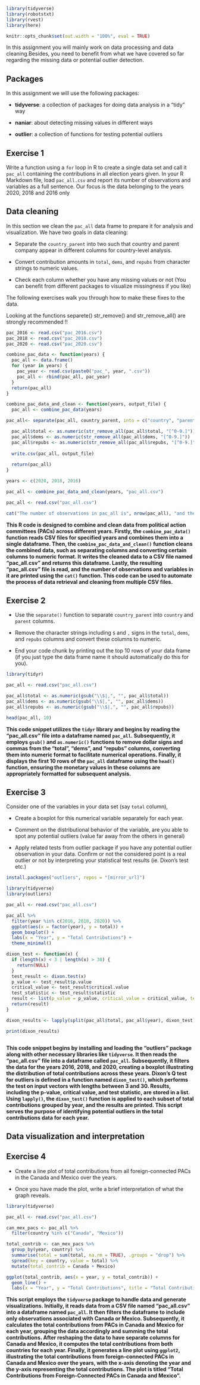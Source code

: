 

```r
library(tidyverse)
library(robotstxt)
library(rvest)
library(here) 

knitr::opts_chunk$set(out.width = "100%", eval = TRUE)
```

In this assignment you will mainly work on data processing and data cleaning.Besides, you need to benefit from what we have covered so far regarding the missing data or potential outlier detection.

## Packages

In this assignment we will use the following packages:

-   **tidyverse**: a collection of packages for doing data analysis in a "tidy" way

-   **naniar**: about detecting missing values in different ways

-   **outlier**: a collection of functions for testing potential outliers




## Exercise 1

Write a function using a `for` loop in R to create a single data set and call it `pac_all` containing the contributions in all election years given. In your R Markdown file, load `pac_all.csv` and report its number of observations and variables as a full sentence. Our focus is the data belonging to the years 2020, 2018 and 2016 only



## Data cleaning

In this section we clean the `pac_all` data frame to prepare it for analysis and visualization. We have two goals in data cleaning:

-   Separate the `country_parent` into two such that country and parent company appear in different columns for country-level analysis.

- Convert contribution amounts in `total`, `dems`, and `repubs` from character strings to numeric values.

- Check each column whether you have any missing values or not (You can benefit from different packages to visualize missingness if you like)

The following exercises walk you through how to make these fixes to the data.

Looking at the functions separete() str_remove() and str_remove_all() are strongly recommended !! 

```r
pac_2016 <- read.csv("pac_2016.csv")  
pac_2018 <- read.csv("pac_2018.csv")  
pac_2020 <- read.csv("pac_2020.csv")  

combine_pac_data <- function(years) {
  pac_all <- data.frame()
  for (year in years) {
    pac_year <- read.csv(paste0("pac_", year, ".csv"))  
    pac_all <- rbind(pac_all, pac_year)  
  }
  return(pac_all)
}

combine_pac_data_and_clean <- function(years, output_file) {
  pac_all <- combine_pac_data(years)  

pac_all<- separate(pac_all, country_parent, into = c("country", "parent"), sep = "/")

  pac_all$total <- as.numeric(str_remove_all(pac_all$total, "[^0-9.]"))
  pac_all$dems <- as.numeric(str_remove_all(pac_all$dems, "[^0-9.]"))
  pac_all$repubs <- as.numeric(str_remove_all(pac_all$repubs, "[^0-9.]"))
  
  write.csv(pac_all, output_file)
  
  return(pac_all)
}

years <- c(2020, 2018, 2016)

pac_all <- combine_pac_data_and_clean(years, "pac_all.csv")

pac_all <- read.csv("pac_all.csv")

cat("The number of observations in pac_all is", nrow(pac_all), "and the number of variables is", ncol(pac_all), ".\n")

```
**This R code is designed to combine and clean data from political action committees (PACs) across different years. Firstly, the `combine_pac_data()` function reads CSV files for specified years and combines them into a single dataframe. Then, the `combine_pac_data_and_clean()` function cleans the combined data, such as separating columns and converting certain columns to numeric format. It writes the cleaned data to a CSV file named "pac_all.csv" and returns this dataframe. Lastly, the resulting "pac_all.csv" file is read, and the number of observations and variables in it are printed using the `cat()` function. This code can be used to automate the process of data retrieval and cleaning from multiple CSV files.**


## Exercise 2

- Use the `separate()` function to separate `country_parent` into `country` and `parent` columns. 

- Remove the character strings including `$` and `,` signs in the `total`, `dems`, and `repubs` columns and convert these columns to numeric. 

- End your code chunk by printing out the top 10 rows of your data frame (if you just type the data frame name it should automatically do this for you).



```r

library(tidyr)

pac_all <- read.csv("pac_all.csv")

pac_all$total <- as.numeric(gsub("\\$|,", "", pac_all$total))
pac_all$dems <- as.numeric(gsub("\\$|,", "", pac_all$dems))
pac_all$repubs <- as.numeric(gsub("\\$|,", "", pac_all$repubs))

head(pac_all, 10)


```

**This code snippet utilizes the `tidyr` library and begins by reading the "pac_all.csv" file into a dataframe named `pac_all`. Subsequently, it employs `gsub()` and `as.numeric()` functions to remove dollar signs and commas from the "total", "dems", and "repubs" columns, converting them into numeric format to facilitate numerical operations. Finally, it displays the first 10 rows of the `pac_all` dataframe using the `head()` function, ensuring the monetary values in these columns are appropriately formatted for subsequent analysis.** 


## Exercise 3

Consider one of the variables in your data set (say `total` column),

- Create a boxplot for this numerical variable separately for each year. 

- Comment on the distributional behavior of the variable, are you able to spot any potential outliers (value far away from the others in general)

- Apply related tests from outlier package if you have any potential outlier observation in your data. Confirm or not the considered point is a real outlier or not by interpreting your statistical test results (ie. Dixon's test etc.)



```r

install.packages("outliers", repos = "[mirror_url]")

library(tidyverse)
library(outliers)

pac_all <- read.csv("pac_all.csv")

pac_all %>%
  filter(year %in% c(2016, 2018, 2020)) %>%
  ggplot(aes(x = factor(year), y = total)) +
  geom_boxplot() +
  labs(x = "Year", y = "Total Contributions") +
  theme_minimal()

dixon_test <- function(x) {
  if (length(x) < 3 | length(x) > 30) {
    return(NULL)
  }
  test_result <- dixon.test(x)
  p_value <- test_result$p.value
  critical_value <- test_result$critical.value
  test_statistic <- test_result$statistic
  result <- list(p_value = p_value, critical_value = critical_value, test_statistic = test_statistic)
  return(result)
}

dixon_results <- lapply(split(pac_all$total, pac_all$year), dixon_test)

print(dixon_results)



```

**This code snippet begins by installing and loading the "outliers" package along with other necessary libraries like `tidyverse`. It then reads the "pac_all.csv" file into a dataframe called `pac_all`. Subsequently, it filters the data for the years 2016, 2018, and 2020, creating a boxplot illustrating the distribution of total contributions across these years. Dixon's Q test for outliers is defined in a function named `dixon_test()`, which performs the test on input vectors with lengths between 3 and 30. Results, including the p-value, critical value, and test statistic, are stored in a list. Using `lapply()`, the `dixon_test()` function is applied to each subset of total contributions grouped by year, and the results are printed. This script serves the purpose of identifying potential outliers in the total contributions data for each year.** 

## Data visualization and interpretation


## Exercise 4

- Create a line plot of total contributions from all foreign-connected PACs in the Canada and Mexico over the years. 

- Once you have made the plot, write a brief interpretation of what the graph reveals.




```r
library(tidyverse)

pac_all <- read.csv("pac_all.csv")

can_mex_pacs <- pac_all %>%
  filter(country %in% c("Canada", "Mexico"))

total_contrib <- can_mex_pacs %>%
  group_by(year, country) %>%
  summarise(total = sum(total, na.rm = TRUE), .groups = "drop") %>%
  spread(key = country, value = total) %>%
  mutate(total_contrib = Canada + Mexico)

ggplot(total_contrib, aes(x = year, y = total_contrib)) +
  geom_line() +
  labs(x = "Year", y = "Total Contributions", title = "Total Contributions from Foreign-Connected PACs in Canada and Mexico")


```

**This script employs the `tidyverse` package to handle data and generate visualizations. Initially, it reads data from a CSV file named "pac_all.csv" into a dataframe named `pac_all`. It then filters the dataframe to include only observations associated with Canada or Mexico. Subsequently, it calculates the total contributions from PACs in Canada and Mexico for each year, grouping the data accordingly and summing the total contributions. After reshaping the data to have separate columns for Canada and Mexico, it computes the total contributions from both countries for each year. Finally, it generates a line plot using `ggplot2`, illustrating the total contributions from foreign-connected PACs in Canada and Mexico over the years, with the x-axis denoting the year and the y-axis representing the total contributions. The plot is titled "Total Contributions from Foreign-Connected PACs in Canada and Mexico".** 


